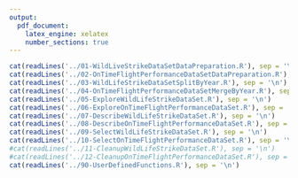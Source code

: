 ```yaml
---
output:
  pdf_document:
    latex_engine: xelatex
    number_sections: true
---
```


\setmonofont{Courier New}

```r
cat(readLines('../01-WildLiveStrikeDataSetDataPreparation.R'), sep = '\n')
cat(readLines('../02-OnTimeFlightPerformanceDataSetDataPreparation.R'), sep = '\n')
cat(readLines('../03-WildLifeStrikeDataSetSplitByYear.R'), sep = '\n')
cat(readLines('../04-OnTimeFlightPerformanceDataSetMergeByYear.R'), sep = '\n')
cat(readLines('../05-ExploreWildLifeStrikeDataSet.R'), sep = '\n')
cat(readLines('../06-ExploreOnTimeFlightPerformanceDataSet.R'), sep = '\n')
cat(readLines('../07-DescribeWildLifeStrikeDataSet.R'), sep = '\n')
cat(readLines('../08-DescribeOnTimeFlightPerformanceDataSet.R'), sep = '\n')
cat(readLines('../09-SelectWildLifeStrikeDataSet.R'), sep = '\n')
cat(readLines('../10-SelectOnTimeFlightPerformanceDataSet.R'), sep = '\n')
#cat(readLines('../11-CleanupWildLifeStrikeDataSet.R'), sep = '\n')
#cat(readLines('../12-CleanupOnTimeFlightPerformanceDataSet.R'), sep = '\n')
cat(readLines('../90-UserDefinedFunctions.R'), sep = '\n')
```

\setmonofont{Times New Roman}
